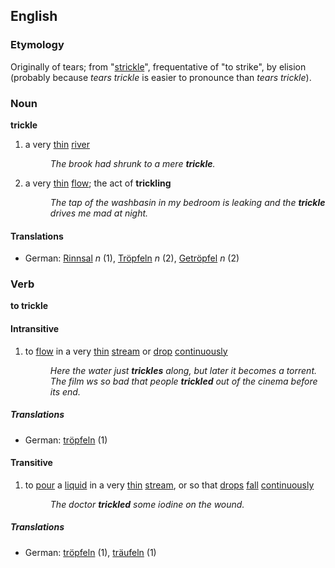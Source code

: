 ==English==
===Etymology===
Originally of tears; from "[[strickle]]", frequentative of "to strike", by elision (probably because ''tears trickle'' is easier to pronounce than ''tears trickle'').

===Noun===
'''trickle'''
# a very [[thin]] [[river]]
#:''The brook had shrunk to a mere '''trickle'''.''
# a very [[thin]] [[flow]]; the act of '''trickling'''
#:''The tap of the washbasin in my bedroom is leaking and the '''trickle''' drives me mad at night.''
====Translations====
*German: [[Rinnsal]] ''n'' (1), [[Tröpfeln]] ''n'' (2), [[Getröpfel]] ''n'' (2)

===Verb===
'''to trickle'''
====Intransitive====
# to [[flow]] in a very [[thin]] [[stream]] or [[drop]] [[continuous]]ly
#:''Here the water just '''trickles''' along, but later it becomes a torrent.''
#:''The film ws so bad that people '''trickled''' out of the cinema before its end.''
=====Translations=====
*German: [[tröpfeln]] (1)
====Transitive====
# to [[pour]] a [[liquid]] in a very [[thin]] [[stream]], or so that [[drop]]s [[fall]] [[continuous]]ly
#:''The doctor '''trickled''' some iodine on the wound.''
=====Translations=====
*German: [[tröpfeln]] (1), [[träufeln]] (1)
